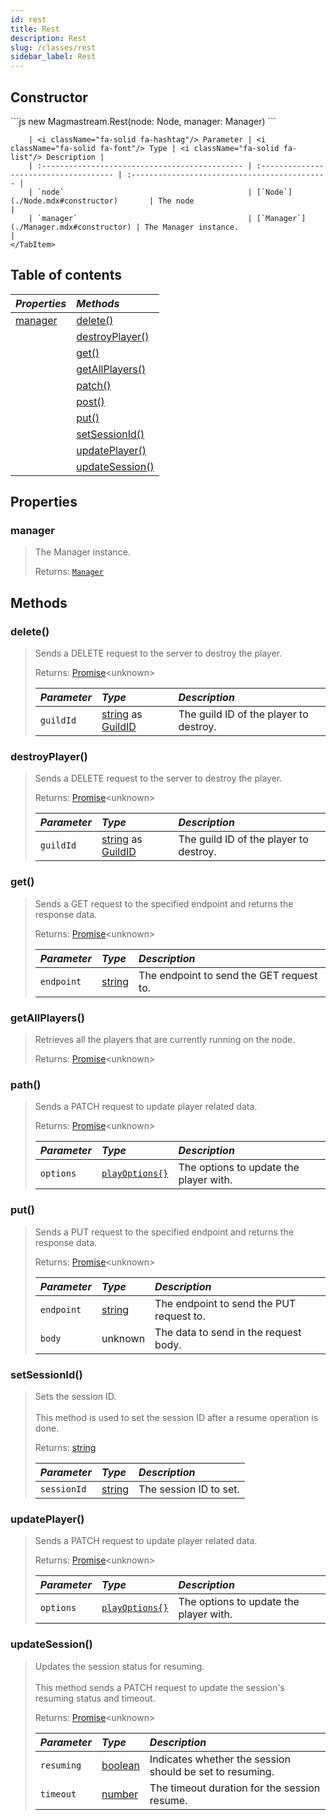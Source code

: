 ```yaml
---
id: rest
title: Rest
description: Rest
slug: /classes/rest
sidebar_label: Rest
---
```



## Constructor

<Tabs>
    <TabItem value="rest" label="Rest : options" default>
        ```js
        new Magmastream.Rest(node: Node, manager: Manager)
        ```

        | <i className="fa-solid fa-hashtag"/> Parameter | <i className="fa-solid fa-font"/> Type | <i className="fa-solid fa-list"/> Description |
        | :--------------------------------------------- | :------------------------------------- | :-------------------------------------------- |
        | `node`                                         | [`Node`](./Node.mdx#constructor)       | The node                                      |
        | `manager`                                      | [`Manager`](./Manager.mdx#constructor) | The Manager instance.                         |
    </TabItem>
</Tabs>

## Table of contents

| <i className="fa-solid fa-pen"/> Properties | <i className="fa-solid fa-boxes-stacked"/> Methods |
|:--------------------------------------------|:---------------------------------------------------|
| [manager](#manager)                         | [delete()](#delete)                                |
|                                             | [destroyPlayer()](#destroyplayer)                  |
|                                             | [get()](#get)                                      |
|                                             | [getAllPlayers()](#getallplayers)                  |
|                                             | [patch()](#patch)                                  |
|                                             | [post()](#post)                                    |
|                                             | [put()](#put)                                      |
|                                             | [setSessionId()](#setsessionid)                    |
|                                             | [updatePlayer()](#updateplayer)                    |
|                                             | [updateSession()](#updatesession)                  |

## Properties

### manager

> The Manager instance.
>
> Returns: [`Manager`](./Manager.mdx)

## Methods

### delete()

> Sends a DELETE request to the server to destroy the player.
>
> Returns: [Promise](https://developer.mozilla.org/en-US/docs/Web/JavaScript/Reference/Global_Objects/Promise)\<unknown>
>
> | <i className="fa-solid fa-hashtag"/> Parameter | <i className="fa-solid fa-font"/> Type                                                                                                                                                 | <i className="fa-solid fa-list"/> Description |
> |:-----------------------------------------------|:---------------------------------------------------------------------------------------------------------------------------------------------------------------------------------------|:----------------------------------------------|
> | `guildId`                                      | [string](https://developer.mozilla.org/en-US/docs/Web/JavaScript/Reference/Global_Objects/String) as [GuildID](https://discord.js.org/docs/packages/discord.js/14.17.3/Guild:Class#id) | The guild ID of the player to destroy.        |

### destroyPlayer()

> Sends a DELETE request to the server to destroy the player.
>
> Returns: [Promise](https://developer.mozilla.org/en-US/docs/Web/JavaScript/Reference/Global_Objects/Promise)\<unknown>
>
> | <i className="fa-solid fa-hashtag"/> Parameter | <i className="fa-solid fa-font"/> Type                                                                                                                                                 | <i className="fa-solid fa-list"/> Description |
> |:-----------------------------------------------|:---------------------------------------------------------------------------------------------------------------------------------------------------------------------------------------|:----------------------------------------------|
> | `guildId`                                      | [string](https://developer.mozilla.org/en-US/docs/Web/JavaScript/Reference/Global_Objects/String) as [GuildID](https://discord.js.org/docs/packages/discord.js/14.17.3/Guild:Class#id) | The guild ID of the player to destroy.        |

### get()

> Sends a GET request to the specified endpoint and returns the response data.
>
> Returns: [Promise](https://developer.mozilla.org/en-US/docs/Web/JavaScript/Reference/Global_Objects/Promise)\<unknown>
>
> | <i className="fa-solid fa-hashtag"/> Parameter | <i className="fa-solid fa-font"/> Type                                                                                                                                                 | <i className="fa-solid fa-list"/> Description |
> |:-----------------------------------------------|:---------------------------------------------------------------------------------------------------------------------------------------------------------------------------------------|:----------------------------------------------|
> | `endpoint`                                      | [string](https://developer.mozilla.org/en-US/docs/Web/JavaScript/Reference/Global_Objects/String) | The endpoint to send the GET request to.        |


### getAllPlayers()

> Retrieves all the players that are currently running on the node.
>
> Returns: [Promise](https://developer.mozilla.org/en-US/docs/Web/JavaScript/Reference/Global_Objects/Promise)\<unknown>

### path()

> Sends a PATCH request to update player related data.
>
> Returns: [Promise](https://developer.mozilla.org/en-US/docs/Web/JavaScript/Reference/Global_Objects/Promise)\<unknown>
>
> | <i className="fa-solid fa-hashtag"/> Parameter | <i className="fa-solid fa-font"/> Type    | <i className="fa-solid fa-list"/> Description |
> | :--------------------------------------------- | :---------------------------------------- | :-------------------------------------------- |
> | `options`                                       | [`playOptions{}`](../Typedefs/Rest.mdx#playoptions) | The options to update the player with.              |

### put()

> Sends a PUT request to the specified endpoint and returns the response data.
>
> Returns: [Promise](https://developer.mozilla.org/en-US/docs/Web/JavaScript/Reference/Global_Objects/Promise)\<unknown>
>
> | <i className="fa-solid fa-hashtag"/> Parameter | <i className="fa-solid fa-font"/> Type    | <i className="fa-solid fa-list"/> Description |
> | :--------------------------------------------- | :---------------------------------------- | :-------------------------------------------- |
> | `endpoint`                                       | [string](https://developer.mozilla.org/en-US/docs/Web/JavaScript/Reference/Global_Objects/String) | The endpoint to send the PUT request to.              |
> |  `body`                                              | unknown                                          | The data to send in the request body.                                              |

### setSessionId()

> Sets the session ID.<br/><br/>
> This method is used to set the session ID after a resume operation is done.
>
> Returns: [string](https://developer.mozilla.org/en-US/docs/Web/JavaScript/Reference/Global_Objects/String)
>
> | <i className="fa-solid fa-hashtag"/> Parameter | <i className="fa-solid fa-font"/> Type      | <i className="fa-solid fa-list"/> Description |
> | :--------------------------------------------- | :------------------------------------------ | :-------------------------------------------- |
> | `sessionId`                                   | [string](https://developer.mozilla.org/en-US/docs/Web/JavaScript/Reference/Global_Objects/String) | The session ID to set.              |

### updatePlayer()

> Sends a PATCH request to update player related data.
>
> Returns: [Promise](https://developer.mozilla.org/en-US/docs/Web/JavaScript/Reference/Global_Objects/Promise)\<unknown>
>
> | <i className="fa-solid fa-hashtag"/> Parameter | <i className="fa-solid fa-font"/> Type | <i className="fa-solid fa-list"/> Description                                                                                      |
> | :--------------------------------------------- | :------------------------------------- | :--------------------------------------------------------------------------------------------------------------------------------- |
> | `options`                                        | [`playOptions{}`](../Typedefs/Rest.mdx#playoptions)       | The options to update the player with. |

### updateSession()

> Updates the session status for resuming.<br/><br/>
> This method sends a PATCH request to update the session's resuming status and timeout.
>
> Returns: [Promise](https://developer.mozilla.org/en-US/docs/Web/JavaScript/Reference/Global_Objects/Promise)\<unknown>
>
> | <i className="fa-solid fa-hashtag"/> Parameter | <i className="fa-solid fa-font"/> Type                                                              | <i className="fa-solid fa-list"/> Description            |
> |:-----------------------------------------------|:----------------------------------------------------------------------------------------------------|:---------------------------------------------------------|
> | `resuming`                                     | [boolean](https://developer.mozilla.org/en-US/docs/Web/JavaScript/Reference/Global_Objects/Boolean) | Indicates whether the session should be set to resuming. |
> | `timeout`                                      | [number](https://developer.mozilla.org/en-US/docs/Web/JavaScript/Reference/Global_Objects/Number)   | The timeout duration for the session resume.             |